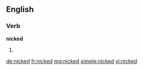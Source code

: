 ==English==

===Verb===
'''nicked'''

# {{past of|nick}}

[[de:nicked]]
[[fr:nicked]]
[[mg:nicked]]
[[simple:nicked]]
[[vi:nicked]]